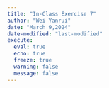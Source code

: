```yaml
---
title: "In-Class Exercise 7"
author: "Wei Yanrui"
date: "March 9,2024"
date-modified: "last-modified"
execute: 
  eval: true
  echo: true
  freeze: true
  warning: false
  message: false
---
```

